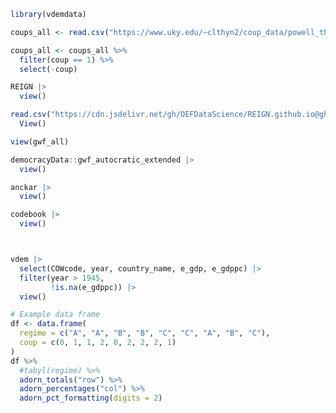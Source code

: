 ```r
library(vdemdata)
```

```r
coups_all <- read.csv("https://www.uky.edu/~clthyn2/coup_data/powell_thyne_ccode_year.txt", sep = "\t", header = TRUE)

coups_all <- coups_all %>%
  filter(coup == 1) %>%
  select(-coup)
```

```r
REIGN |> 
  view()

read.csv("https://cdn.jsdelivr.net/gh/OEFDataScience/REIGN.github.io@gh-pages/data_sets/REIGN_2021_8.csv") |> 
  View()

view(gwf_all)

democracyData::gwf_autocratic_extended |>
  view()

anckar |>
  view()

codebook |> 
  view()



vdem |> 
  select(COWcode, year, country_name, e_gdp, e_gdppc) |>
  filter(year > 1945,
         !is.na(e_gdppc)) |> 
  view()
```

```r
# Example data frame
df <- data.frame(
  regime = c("A", "A", "B", "B", "C", "C", "A", "B", "C"),
  coup = c(0, 1, 1, 2, 0, 2, 2, 2, 1)
)
df %>%
  #tabyl(regime) %>%
  adorn_totals("row") %>%
  adorn_percentages("col") %>%
  adorn_pct_formatting(digits = 2)
```
